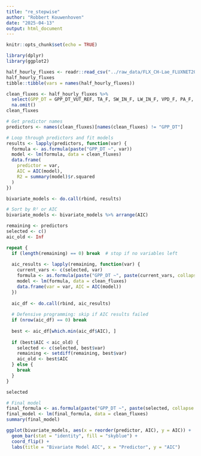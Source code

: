 ```yaml
---
title: "re_stepwise"
author: "Robbert Kouwenhoven"
date: "2025-04-13"
output: html_document
---
```


```r
knitr::opts_chunk$set(echo = TRUE)
```

```r
library(dplyr)
library(ggplot2)
```

```r
half_hourly_fluxes <- readr::read_csv("../raw_data/FLX_CH-Lae_FLUXNET2015_FULLSET_HH_2004-2006.csv")
half_hourly_fluxes
tibble::tibble(vars = names(half_hourly_fluxes))

```

```r
clean_fluxes <- half_hourly_fluxes %>%
  select(GPP_DT = GPP_DT_VUT_REF, TA_F, SW_IN_F, LW_IN_F, VPD_F, PA_F, P_F, WS_F, SWC_F_MDS_1) %>%
  na.omit()
clean_fluxes
```

```r
# Get predictor names
predictors <- names(clean_fluxes)[names(clean_fluxes) != "GPP_DT"]

# Loop through predictors and fit models
results <- lapply(predictors, function(var) {
  formula <- as.formula(paste("GPP_DT ~", var))
  model <- lm(formula, data = clean_fluxes)
  data.frame(
    predictor = var,
    AIC = AIC(model),
    R2 = summary(model)$r.squared
  )
})

bivariate_models <- do.call(rbind, results)

# Sort by R² or AIC
bivariate_models <- bivariate_models %>% arrange(AIC)
```

```r
remaining <- predictors
selected <- c()
aic_old <- Inf

repeat {
  if (length(remaining) == 0) break  # stop if no variables left
  
  aic_results <- lapply(remaining, function(var) {
    current_vars <- c(selected, var)
    formula <- as.formula(paste("GPP_DT ~", paste(current_vars, collapse = " + ")))
    model <- lm(formula, data = clean_fluxes)
    data.frame(var = var, AIC = AIC(model))
  })
  
  aic_df <- do.call(rbind, aic_results)
  
  # Defensive programming: skip if AIC results failed
  if (nrow(aic_df) == 0) break
  
  best <- aic_df[which.min(aic_df$AIC), ]
  
  if (best$AIC < aic_old) {
    selected <- c(selected, best$var)
    remaining <- setdiff(remaining, best$var)
    aic_old <- best$AIC
  } else {
    break
  }
}

selected

# Final model
final_formula <- as.formula(paste("GPP_DT ~", paste(selected, collapse = " + ")))
final_model <- lm(final_formula, data = clean_fluxes)
summary(final_model)
```

```r
ggplot(bivariate_models, aes(x = reorder(predictor, AIC), y = AIC)) +
  geom_bar(stat = "identity", fill = "skyblue") +
  coord_flip() +
  labs(title = "Bivariate Model AIC", x = "Predictor", y = "AIC")

```

